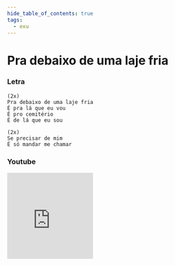 ```yaml
---
hide_table_of_contents: true
tags:
  - exu
---
```


# Pra debaixo de uma laje fria

### Letra

```text
(2x)
Pra debaixo de uma laje fria
É pra lá que eu vou
É pro cemitério
É de lá que eu sou

(2x)
Se precisar de mim
É só mandar me chamar
```

### Youtube

<iframe
  width="200"
  height="200"
  src="https://www.youtube.com/embed/PcbEHzF_1KM"
  title="YouTube video player"
  frameborder="0"
  allow="accelerometer; autoplay; clipboard-write; encrypted-media; gyroscope; picture-in-picture; web-share"
  referrerpolicy="strict-origin-when-cross-origin"
  allowfullscreen
></iframe>

